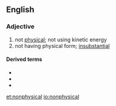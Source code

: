 ==English==

===Adjective===
{{en-adj|-}}

# not [[physical]]; not using kinetic energy
# not having physical form; [[insubstantial]]

====Derived terms====
* {{l|en|nonphysicality}}
* {{l|en|nonphysically}}
* {{l|en|nonphysicalness}}

[[et:nonphysical]]
[[io:nonphysical]]